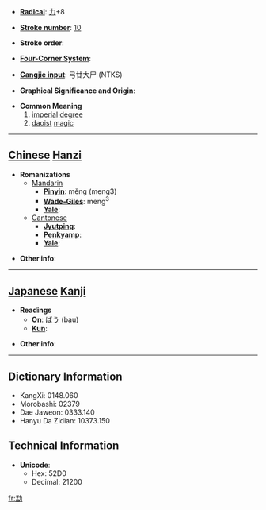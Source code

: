 * '''[[Wiktionary:Chinese radical index| Radical]]''': [[Wiktionary:Chinese radical index 力|力]]+8

* '''[[Wiktionary:Chinese total strokes index|Stroke number]]''': [[Wiktionary:Chinese total strokes index 10|10]]

* '''Stroke order''': 

* '''[[Wiktionary:Chinese four corner index|Four-Corner System]]''': 

* '''[[Wiktionary:Chinese Cangjie index|Cangjie input]]''': 弓廿大尸 (NTKS)

* '''Graphical Significance and Origin''': 

* '''Common Meaning'''
*#[[imperial]] [[degree]]
*# [[daoist]] [[magic]]


----

== [[Chinese]] [[Hanzi]] ==

* '''Romanizations'''
** [[Mandarin]]
*** '''[[Pinyin]]''': měng (meng3)
*** '''[[Wade-Giles]]''': meng<sup>3</sup>
*** '''[[Yale]]''': 
**[[Cantonese]]
***'''[[Jyutping]]''':
***'''[[Penkyamp]]''': 
***'''[[Yale]]''': 

* '''Other info''': 

----

== [[Japanese]] [[Kanji]] ==

* '''Readings'''
** '''[[On]]''': [[ばう]] (bau)
** '''[[Kun]]''': 

* '''Other info''':  

----

== Dictionary Information ==

* KangXi: 0148.060
* Morobashi: 02379
* Dae Jaweon: 0333.140
* Hanyu Da Zidian: 10373.150

== Technical Information ==

* '''Unicode''':
** Hex: 52D0
** Decimal: 21200

[[fr:勐]]